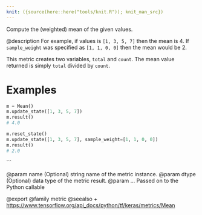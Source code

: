 ```yaml
---
knit: ({source(here::here("tools/knit.R")); knit_man_src})
---
```

Compute the (weighted) mean of the given values.

@description
For example, if values is `[1, 3, 5, 7]` then the mean is 4.
If `sample_weight` was specified as `[1, 1, 0, 0]` then the mean would be 2.

This metric creates two variables, `total` and `count`.
The mean value returned is simply `total` divided by `count`.

# Examples
```python
m = Mean()
m.update_state([1, 3, 5, 7])
m.result()
# 4.0
```

```python
m.reset_state()
m.update_state([1, 3, 5, 7], sample_weight=[1, 1, 0, 0])
m.result()
# 2.0
```
```

@param name (Optional) string name of the metric instance.
@param dtype (Optional) data type of the metric result.
@param ... Passed on to the Python callable

@export
@family metric
@seealso
+ <https://www.tensorflow.org/api_docs/python/tf/keras/metrics/Mean>

